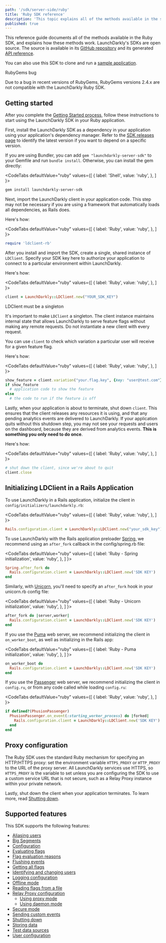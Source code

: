 ```yaml
---
path: '/sdk/server-side/ruby'
title: 'Ruby SDK reference'
description: 'This topic explains all of the methods available in the server-side Ruby SDK, with detail about how they work.'
published: true
---
```


This reference guide documents all of the methods available in the Ruby SDK, and explains how these methods work. LaunchDarkly's SDKs are open source. The source is available in its [GitHub repository](https://github.com/launchdarkly/ruby-server-sdk) and its generated [API reference](https://launchdarkly.github.io/ruby-server-sdk/).

You can also use this SDK to clone and run a [sample application](https://github.com/launchdarkly/hello-ruby).

<Callout intent="alert">
<CalloutTitle>RubyGems bug</CalloutTitle>
<CalloutDescription>

Due to a bug in recent versions of RubyGems, RubyGems versions 2.4.x are not compatible with the LaunchDarkly Ruby SDK.

</CalloutDescription>
</Callout>

## Getting started

After you complete the [Getting Started process](/home/getting-started), follow these instructions to start using the LaunchDarkly SDK in your Ruby application.

First, install the LaunchDarkly SDK as a dependency in your application using your application's dependency manager. Refer to the [SDK releases page](https://github.com/launchdarkly/ruby-server-sdk/releases) to identify the latest version if you want to depend on a specific version.

If you are using Bundler, you can add `gem "launchdarkly-server-sdk"` to your Gemfile and run `bundle install`. Otherwise, you can install the gem directly:

<CodeTabs
  defaultValue="ruby"
  values={[
    { label: 'Shell', value: 'ruby', },
  ]
}>
<CodeTabItem value="ruby">

```bash
gem install launchdarkly-server-sdk
```

</CodeTabItem>
</CodeTabs>

Next, import the LaunchDarkly client in your application code. This step may not be necessary if you are using a framework that automatically loads all dependencies, as Rails does.

Here's how:

<CodeTabs
  defaultValue="ruby"
  values={[
    { label: 'Ruby', value: 'ruby', },
  ]
}>
<CodeTabItem value="ruby">

```ruby
require 'ldclient-rb'
```

</CodeTabItem>
</CodeTabs>

After you install and import the SDK, create a single, shared instance of `LDClient`. Specify your SDK key here to authorize your application to connect to a particular environment within LaunchDarkly.

Here's how:

<CodeTabs
  defaultValue="ruby"
  values={[
    { label: 'Ruby', value: 'ruby', },
  ]
}>
<CodeTabItem value="ruby">

```ruby
client = LaunchDarkly::LDClient.new("YOUR_SDK_KEY")
```

</CodeTabItem>
</CodeTabs>

<Callout intent="alert">
<CalloutTitle>LDClient must be a singleton</CalloutTitle>
<CalloutDescription>

It's important to make `LDClient` a singleton. The client instance maintains internal state that allows LaunchDarkly to serve feature flags without making any remote requests. Do not instantiate a new client with every request.

</CalloutDescription>
</Callout>

You can use `client` to check which variation a particular user will receive for a given feature flag.

Here's how:

<CodeTabs
  defaultValue="ruby"
  values={[
    { label: 'Ruby', value: 'ruby', },
  ]
}>
<CodeTabItem value="ruby">

```ruby
show_feature = client.variation("your.flag.key", {key: "user@test.com"}, false)
if show_feature
  # application code to show the feature
else
  # the code to run if the feature is off
```

</CodeTabItem>
</CodeTabs>

Lastly, when your application is about to terminate, shut down `client`. This ensures that the client releases any resources it is using, and that any pending analytics events are delivered to LaunchDarkly. If your application quits without this shutdown step, you may not see your requests and users on the dashboard, because they are derived from analytics events. **This is something you only need to do once**.

Here's how:

<CodeTabs
  defaultValue="ruby"
  values={[
    { label: 'Ruby', value: 'ruby', },
  ]
}>
<CodeTabItem value="ruby">

```ruby
# shut down the client, since we're about to quit
client.close
```

</CodeTabItem>
</CodeTabs>

## Initializing LDClient in a Rails Application

To use LaunchDarkly in a Rails application, initialize the client in `config/initializers/launchdarkly.rb`:

<CodeTabs
  defaultValue="ruby"
  values={[
    { label: 'Ruby', value: 'ruby', },
  ]
}>
<CodeTabItem value="ruby">

```ruby
Rails.configuration.client = LaunchDarkly::LDClient.new("your_sdk_key")
```

</CodeTabItem>
</CodeTabs>

To use LaunchDarkly with the Rails application preloader [Spring](https://github.com/rails/spring), we recommend using an `after_fork` callback in the config/spring.rb file:

<CodeTabs
  defaultValue="ruby"
  values={[
    { label: 'Ruby - Spring initialization', value: 'ruby', },
  ]
}>
<CodeTabItem value="ruby">

```ruby
Spring.after_fork do
  Rails.configuration.client = LaunchDarkly::LDClient.new('SDK KEY')
end
```

</CodeTabItem>
</CodeTabs>

Similarly, with [Unicorn](https://bogomips.org/unicorn/), you'll need to specify an `after_fork` hook in your unicorn.rb config file:

<CodeTabs
  defaultValue="ruby"
  values={[
    { label: 'Ruby - Unicorn initialization', value: 'ruby', },
  ]
}>
<CodeTabItem value="ruby">

```ruby
after_fork do |server,worker|
  Rails.configuration.client = LaunchDarkly::LDClient.new('SDK KEY')
end
```

</CodeTabItem>
</CodeTabs>

If you use the [Puma](https://github.com/puma/puma) web server, we recommend initializing the client in `on_worker_boot`, as well as initializing in the Rails app:

<CodeTabs
  defaultValue="ruby"
  values={[
    { label: 'Ruby - Puma initialization', value: 'ruby', },
  ]
}>
<CodeTabItem value="ruby">

```ruby
on_worker_boot do
  Rails.configuration.client = LaunchDarkly::LDClient.new('SDK KEY')
end
```

</CodeTabItem>
</CodeTabs>

If you use the [Passenger](https://www.phusionpassenger.com/library/indepth/ruby/spawn_methods/#smart-spawning-hooks) web server, we recommend initializing the client in `config.ru`, or from any code called while loading `config.ru`:

<CodeTabs
  defaultValue="ruby"
  values={[
    { label: 'Ruby', value: 'ruby', },
  ]
}>
<CodeTabItem value="ruby">

```ruby
if defined?(PhusionPassenger)
  PhusionPassenger.on_event(:starting_worker_process) do |forked|
    Rails.configuration.client = LaunchDarkly::LDClient.new('SDK KEY')
  end
end
```

</CodeTabItem>
</CodeTabs>

## Proxy configuration

The Ruby SDK uses the standard Ruby mechanism for specifying an HTTP/HTTPS proxy: set the environment variable `HTTPS_PROXY` or `HTTP_PROXY` to the URL of the proxy server. All LaunchDarkly services use HTTPS, so `HTTPS_PROXY` is the variable to set unless you are configuring the SDK to use a custom service URL that is not secure, such as a Relay Proxy instance within your private network.

Lastly, shut down the client when your application terminates. To learn more, read [Shutting down](/sdk/features/shutdown#ruby).

## Supported features

This SDK supports the following features:

* [Aliasing users](/sdk/features/aliasing-users#ruby)
* [Big Segments](/sdk/features/big-segments#ruby)
* [Configuration](/sdk/features/config#ruby)
* [Evaluating flags](/sdk/features/evaluating#ruby)
* [Flag evaluation reasons](/sdk/features/evaluation-reasons#ruby)
* [Flushing events](/sdk/features/flush#ruby)
* [Getting all flags](/sdk/features/all-flags#ruby)
* [Identifying and changing users](/sdk/features/identify#ruby)
* [Logging configuration](/sdk/features/logging#ruby)
* [Offline mode](/sdk/features/offline-mode#ruby)
* [Reading flags from a file](/sdk/features/flags-from-files#ruby)
* [Relay Proxy configuration](/sdk/features/relay-proxy-configuration)
  * [Using proxy mode](/sdk/features/relay-proxy-configuration/proxy-mode#ruby)
  * [Using daemon mode](/sdk/features/relay-proxy-configuration/daemon-mode#ruby)
* [Secure mode](/sdk/features/secure-mode#ruby)
* [Sending custom events](/sdk/features/events#ruby)
* [Shutting down](/sdk/features/shutdown#ruby)
* [Storing data](/sdk/features/storing-data#ruby)
* [Test data sources](/sdk/features/test-data-sources#ruby)
* [User configuration](/sdk/features/user-config#ruby)
